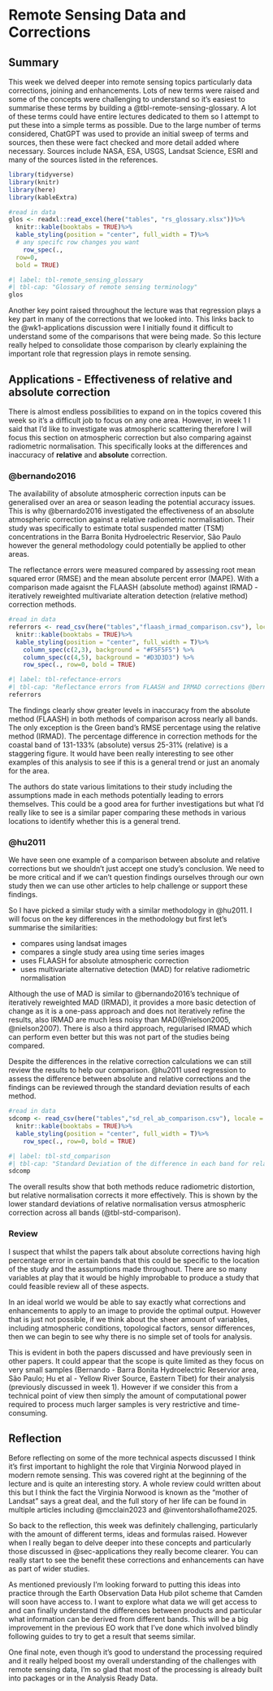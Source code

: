 # Remote Sensing Data and Corrections

## Summary {#sec-summary}

This week we delved deeper into remote sensing topics particularly data corrections, joining and enhancements. Lots of new terms were raised and some of the concepts were challenging to understand so it's easiest to summarise these terms by building a @tbl-remote-sensing-glossary. A lot of these terms could have entire lectures dedicated to them so I attempt to put these into a simple terms as possible. Due to the large number of terms considered, ChatGPT was used to provide an initial sweep of terms and sources, then these were fact checked and more detail added where necessary. Sources include NASA, ESA, USGS, Landsat Science, ESRI and many of the sources listed in the references.

```r
library(tidyverse)
library(knitr)
library(here)
library(kableExtra)

#read in data
glos <- readxl::read_excel(here("tables", "rs_glossary.xlsx"))%>% 
  knitr::kable(booktabs = TRUE)%>% 
  kable_styling(position = "center", full_width = T)%>%
  # any specifc row changes you want
    row_spec(.,
  row=0,
  bold = TRUE)
```

```r
#| label: tbl-remote_sensing_glossary
#| tbl-cap: "Glossary of remote sensing terminology"
glos
```

Another key point raised throughout the lecture was that regression plays a key part in many of the corrections that we looked into. This links back to the @wk1-applications discussion were I initially found it difficult to understand some of the comparisons that were being made. So this lecture really helped to consolidate those comparison by clearly explaining the important role that regression plays in remote sensing.

## Applications - Effectiveness of relative and absolute correction {#sec-applications}

There is almost endless possibilities to expand on in the topics covered this week so it's a difficult job to focus on any one area. However, in week 1 I said that I'd like to investigate was atmospheric scattering therefore I will focus this section on atmospheric correction but also comparing against radiometric normalisation. This specifically looks at the differences and inaccuracy of **relative** and **absolute** correction.

### @bernando2016 {#sec-bernando}

The availability of absolute atmospheric correction inputs can be generalised over an area or season leading the potential accuracy issues. This is why @bernardo2016 investigated the effectiveness of an absolute atmospheric correction against a relative radiometric normalisation. Their study was specifically to estimate total suspended matter (TSM) concentrations in the Barra Bonita Hydroelectric Reservior, São Paulo however the general methodology could potentially be applied to other areas.

The reflectance errors were measured compared by assessing root mean squared error (RMSE) and the mean absolute percent error (MAPE). With a comparison made agaisnt the FLAASH (absolute method) against IRMAD - iteratively reweighted multivariate alteration detection (relative method) correction methods.

```r
#read in data
referrors <- read_csv(here("tables","flaash_irmad_comparison.csv"), locale = locale(encoding = "UTF-8"))%>% 
  knitr::kable(booktabs = TRUE)%>% 
  kable_styling(position = "center", full_width = T)%>%
    column_spec(c(2,3), background = "#F5F5F5") %>%
    column_spec(c(4,5), background = "#D3D3D3") %>%
    row_spec(., row=0, bold = TRUE)
```

```r
#| label: tbl-refectance-errors
#| tbl-cap: "Reflectance errors from FLAASH and IRMAD corrections @bernando2016"
referrors
```

The findings clearly show greater levels in inaccuracy from the absolute method (FLAASH) in both methods of comparison across nearly all bands. The only exception is the Green band's RMSE percentage using the relative method (IRMAD). The percentage difference in correction methods for the coastal band of 131-133% (absolute) versus 25-31% (relative) is a staggering figure. It would have been really interesting to see other examples of this analysis to see if this is a general trend or just an anomaly for the area.

The authors do state various limitations to their study including the assumptions made in each methods potentially leading to errors themselves. This could be a good area for further investigations but what I'd really like to see is a similar paper comparing these methods in various locations to identify whether this is a general trend.

### @hu2011 {#sec-hu}

We have seen one example of a comparison between absolute and relative corrections but we shouldn't just accept one study's conclusion. We need to be more critical and if we can't question findings ourselves through our own study then we can use other articles to help challenge or support these findings.

So I have picked a similar study with a similar methodology in @hu2011. I will focus on the key differences in the methodology but first let's summarise the similarities:

-   compares using landsat images
-   compares a single study area using time series images
-   uses FLAASH for absolute atmospheric correction
-   uses multivariate alternative detection (MAD) for relative radiometric normalisation

Although the use of MAD is similar to @bernando2016's technique of iteratively reweighted MAD (IRMAD), it provides a more basic detection of change as it is a one-pass approach and does not iteratively refine the results, also IRMAD are much less noisy than MAD(@nielson2005, @nielson2007). There is also a third approach, regularised IRMAD which can perform even better but this was not part of the studies being compared.

Despite the differences in the relative correction calculations we can still review the results to help our comparison. @hu2011 used regression to assess the difference between absolute and relative corrections and the findings can be reviewed through the standard deviation results of each method.

```r
#read in data
sdcomp <- read_csv(here("tables","sd_rel_ab_comparison.csv"), locale = locale(encoding = "UTF-8"))%>% 
  knitr::kable(booktabs = TRUE)%>% 
  kable_styling(position = "center", full_width = T)%>%
    row_spec(., row=0, bold = TRUE)
```

```r
#| label: tbl-std_comparison
#| tbl-cap: "Standard Deviation of the difference in each band for relative normalisation against atmospheric correction"
sdcomp
```

The overall results show that both methods reduce radiometric distortion, but relative normalisation corrects it more effectively. This is shown by the lower standard deviations of relative normalisation versus atmospheric correction across all bands (@tbl-std-comparison).

### Review {#sec-review}

I suspect that whilst the papers talk about absolute corrections having high percentage error in certain bands that this could be specific to the location of the study and the assumptions made throughout. There are so many variables at play that it would be highly improbable to produce a study that could feasible review all of these aspects.

In an ideal world we would be able to say exactly what corrections and enhancements to apply to an image to provide the optimal output. However that is just not possible, if we think about the sheer amount of variables, including atmospheric conditions, topological factors, sensor differences, then we can begin to see why there is no simple set of tools for analysis.

This is evident in both the papers discussed and have previously seen in other papers. It could appear that the scope is quite limited as they focus on very small samples (Bernando - Barra Bonita Hydroelectric Reservior area, São Paulo; Hu et al - Yellow River Source, Eastern Tibet) for their analysis (previously discussed in week 1). However if we consider this from a technical point of view then simply the amount of computational power required to process much larger samples is very restrictive and time-consuming.

## Reflection {#sec-refection}

Before reflecting on some of the more technical aspects discussed I think it's first important to highlight the role that Virginia Norwood played in modern remote sensing. This was covered right at the beginning of the lecture and is quite an interesting story. A whole review could written about this but I think the fact the Virginia Norwood is known as the "mother of Landsat" says a great deal, and the full story of her life can be found in multiple articles including @mcclain2023 and @inventorshallofhame2025.

So back to the reflection, this week was definitely challenging, particularly with the amount of different terms, ideas and formulas raised. However when I really began to delve deeper into these concepts and particularly those discussed in @sec-applications they really become clearer. You can really start to see the benefit these corrections and enhancements can have as part of wider studies.

As mentioned previously I'm looking forward to putting this ideas into practice through the Earth Observation Data Hub pilot scheme that Camden will soon have access to. I want to explore what data we will get access to and can finally understand the differences between products and particular what information can be derived from different bands. This will be a big improvement in the previous EO work that I've done which involved blindly following guides to try to get a result that seems similar.

One final note, even though it's good to understand the processing required and it really helped boost my overall understanding of the challenges with remote sensing data, I'm so glad that most of the processing is already built into packages or in the Analysis Ready Data.
